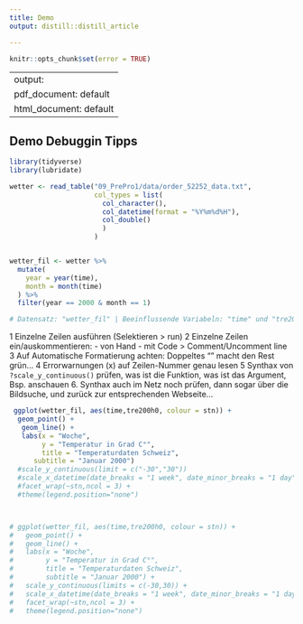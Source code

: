```yaml
---
title: Demo
output: distill::distill_article

---
```


```r
knitr::opts_chunk$set(error = TRUE)
```
---
output:
  pdf_document: default
  html_document: default
---

## Demo Debuggin Tipps



```r

library(tidyverse)
library(lubridate)

wetter <- read_table("09_PrePro1/data/order_52252_data.txt",
                     col_types = list(
                       col_character(),    
                       col_datetime(format = "%Y%m%d%H"),
                       col_double()
                       )
                     )


wetter_fil <- wetter %>%
  mutate(
    year = year(time),
    month = month(time)
  ) %>%
  filter(year == 2000 & month == 1)

# Datensatz: "wetter_fil" | Beeinflussende Variabeln: "time" und "tre200h0"

```


1 Einzelne Zeilen ausführen  (Selektieren > run) 
2 Einzelne Zeilen ein/auskommentieren: 
  - von Hand
  - mit Code > Comment/Uncomment line
3 Auf Automatische Formatierung achten: Doppeltes "" macht den Rest grün...
4 Errorwarnungen (x) auf Zeilen-Nummer genau lesen
5 Synthax von `?scale_y_continuous()` prüfen, was ist die Funktion, was ist das Argument, Bsp. anschauen
6. Synthax auch im Netz noch prüfen, dann sogar über die Bildsuche, und zurück zur entsprechenden Webseite...

```r


 ggplot(wetter_fil, aes(time,tre200h0, colour = stn)) +
  geom_point() +
   geom_line() +
   labs(x = "Woche",
        y = "Temperatur in Grad C°", 
        title = "Temperaturdaten Schweiz",
      subtitle = "Januar 2000") 
  #scale_y_continuous(limit = c("-30","30")) 
  #scale_x_datetime(date_breaks = "1 week", date_minor_breaks = "1 day", date_labels = "KW%W") +
  #facet_wrap(~stn,ncol = 3) +
  #theme(legend.position="none")



# ggplot(wetter_fil, aes(time,tre200h0, colour = stn)) +
#   geom_point() +
#   geom_line() +
#   labs(x = "Woche",
#        y = "Temperatur in Grad C°",
#        title = "Temperaturdaten Schweiz",
#        subtitle = "Januar 2000") +
#   scale_y_continuous(limits = c(-30,30)) +
#   scale_x_datetime(date_breaks = "1 week", date_minor_breaks = "1 day", date_labels = "KW%W") +
#   facet_wrap(~stn,ncol = 3) +
#   theme(legend.position="none")





```

